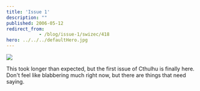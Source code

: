 ```yaml
---
title: 'Issue 1'
description: ""
published: 2006-05-12
redirect_from: 
            - /blog/issue-1/swizec/418
hero: ../../../defaultHero.jpg
---
```

[![](/includes/editor_upload/Image/sneeks/01_thumb.jpg)](http://swizec.com/index.php/mode=show_comics/comic=1)  
  


This took longer than expected, but the first issue of Cthulhu is finally here. Don&#x27;t feel like blabbering much right now, but there are things that need saying.